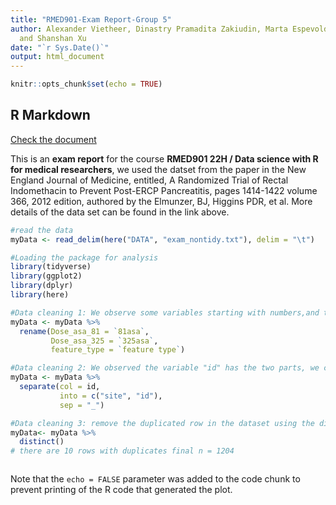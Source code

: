 ```yaml
---
title: "RMED901-Exam Report-Group 5"
author: Alexander Vietheer, Dinastry Pramadita Zakiudin, Marta Espevold Hjelmeland
  and Shanshan Xu
date: "`r Sys.Date()`"
output: html_document
---
```


```r
knitr::opts_chunk$set(echo = TRUE)
```

## R Markdown
[Check the document](https://mitt.uib.no/groups/68014/files/folder/DATA?preview=4450357)

This is an **exam report** for the course **RMED901 22H / Data science with R for medical researchers**, we used the datset from the paper in the New England Journal of Medicine, entitled, A Randomized Trial of Rectal Indomethacin to Prevent Post-ERCP Pancreatitis, pages 1414-1422 volume 366, 2012 edition, authored by the Elmunzer, BJ, Higgins PDR, et al. More details of the data set can be found in the link above.

```r
#read the data
myData <- read_delim(here("DATA", "exam_nontidy.txt"), delim = "\t")
```


```r
#Loading the package for analysis
library(tidyverse)
library(ggplot2)
library(dplyr)
library(here)
```

```r
#Data cleaning 1: We observe some variables starting with numbers,and the variable "feature type" has space between the variable name, so we rename these by using the pipe-rename.
myData <- myData %>% 
  rename(Dose_asa_81 = `81asa`,
         Dose_asa_325 = `325asa`,
         feature_type = `feature type`)
```

```r
#Data cleaning 2: We observed the variable "id" has the two parts, we checked the codebook of the dataset, that the first integer 1-4 indicates site of the study so we use separate() function to separate the id column
myData <- myData %>% 
  separate(col = id, 
           into = c("site", "id"), 
           sep = "_")
```

```r
#Data cleaning 3: remove the duplicated row in the dataset using the distinct() function
myData<- myData %>% 
  distinct()
# there are 10 rows with duplicates final n = 1204 
```

```r

```


Note that the `echo = FALSE` parameter was added to the code chunk to prevent printing of the R code that generated the plot.
